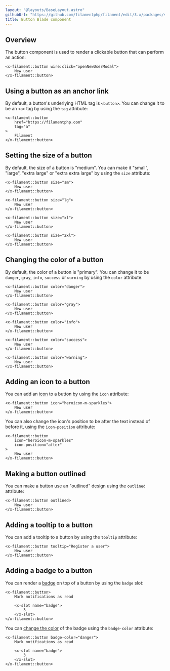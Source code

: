 ```yaml
---
layout: "@layouts/BaseLayout.astro"
githubUrl: "https://github.com/filamentphp/filament/edit/3.x/packages/support/docs/09-blade-components/02-button.md"
title: Button Blade component
---
```


## Overview

The button component is used to render a clickable button that can perform an action:

```blade
<x-filament::button wire:click="openNewUserModal">
    New user
</x-filament::button>
```

## Using a button as an anchor link

By default, a button's underlying HTML tag is `<button>`. You can change it to be an `<a>` tag by using the `tag` attribute:

```blade
<x-filament::button
    href="https://filamentphp.com"
    tag="a"
>
    Filament
</x-filament::button>
```

## Setting the size of a button

By default, the size of a button is "medium". You can make it "small", "large", "extra large" or "extra extra large" by using the `size` attribute:

```blade
<x-filament::button size="sm">
    New user
</x-filament::button>

<x-filament::button size="lg">
    New user
</x-filament::button>

<x-filament::button size="xl">
    New user
</x-filament::button>

<x-filament::button size="2xl">
    New user
</x-filament::button>
```

## Changing the color of a button

By default, the color of a button is "primary". You can change it to be `danger`, `gray`, `info`, `success` or `warning` by using the `color` attribute:

```blade
<x-filament::button color="danger">
    New user
</x-filament::button>

<x-filament::button color="gray">
    New user
</x-filament::button>

<x-filament::button color="info">
    New user
</x-filament::button>

<x-filament::button color="success">
    New user
</x-filament::button>

<x-filament::button color="warning">
    New user
</x-filament::button>
```

## Adding an icon to a button

You can add an [icon](https://blade-ui-kit.com/blade-icons?set=1#search) to a button by using the `icon` attribute:

```blade
<x-filament::button icon="heroicon-m-sparkles">
    New user
</x-filament::button>
```

You can also change the icon's position to be after the text instead of before it, using the `icon-position` attribute:

```blade
<x-filament::button
    icon="heroicon-m-sparkles"
    icon-position="after"
>
    New user
</x-filament::button>
```

## Making a button outlined

You can make a button use an "outlined" design using the `outlined` attribute:

```blade
<x-filament::button outlined>
    New user
</x-filament::button>
```

## Adding a tooltip to a button

You can add a tooltip to a button by using the `tooltip` attribute:

```blade
<x-filament::button tooltip="Register a user">
    New user
</x-filament::button>
```

## Adding a badge to a button

You can render a [badge](badge) on top of a button by using the `badge` slot:

```blade
<x-filament::button>
    Mark notifications as read
    
    <x-slot name="badge">
        3
    </x-slot>
</x-filament::button>
```

You can [change the color](badge#changing-the-color-of-the-badge) of the badge using the `badge-color` attribute:

```blade
<x-filament::button badge-color="danger">
    Mark notifications as read
    
    <x-slot name="badge">
        3
    </x-slot>
</x-filament::button>
```
